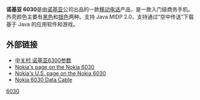 {{Infobox Mobile
| name = Nokia 6030
| image = 6030PhoneTile.jpg
| imagesize = 200px
| manufacturer = [[Nokia|Nokia]]
| carrier = 
| available = 2005年
| screen = 65K色彩屏,128×128像素
| exterior_screen = 
| camera = 
| 2nd_camera =
| operatingsystem = 
| input = [[Keypad|Keypad]]
| cpu =
| ringtone = 和弦
| memory = 3MB
| memory_card = 不支持
| networks = [[GSM|GSM]] 900/1800 MHz, [[GPRS|GPRS]]
| battery = Li-Ion BL-5C 900mAh
| connectivity = [[USB|USB]]
| size = 104×44×18mm
| form = 直板式
| weight = 90[[克|克]]
| music = 不支持
}}
'''诺基亚 6030'''是由[[诺基亚|诺基亚]]公司出品的一款[[移动电话|移动电话]]产品，是一款入门级商务手机。外壳颜色主要有[[黑色|黑色]]和[[银色|银色]]两种。支持 Java MIDP 2.0，支持通过“空中传送”下载基于 Java 的应用软件和游戏。

{{commons|Category:Nokia 6030}}

== 外部链接 ==
* [http://detail.zol.com.cn/56/55810/param.shtml 中关村 诺基亚6300参数]{{Wayback|url=http://detail.zol.com.cn/56/55810/param.shtml |date=20090628122559 }}
*[https://web.archive.org/web/20090526032512/http://europe.nokia.com/A4142050 Nokia's page on the Nokia 6030]
*[http://www.nokiausa.com/link?cid=EDITORIAL_185113 Nokia's U.S. page on the Nokia 6030]{{Wayback|url=http://www.nokiausa.com/link?cid=EDITORIAL_185113 |date=20071030080744 }}
*[http://datacables.ws/nokia/6030.html Nokia 6030 Data Cable]{{Wayback|url=http://datacables.ws/nokia/6030.html |date=20091119145600 }}
{{nokia phones}}
{{Mobile-stub}}
{{tele-stub}}
[[Category:诺基亚手机|6030]]